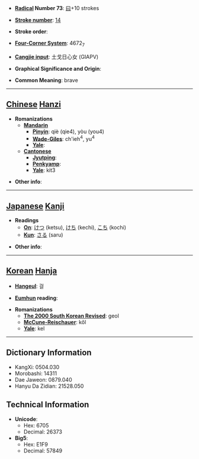 * '''[[Wiktionary:Chinese radical index| Radical]] Number 73''': [[Wiktionary:Chinese radical index 曰|曰]]+10 strokes

* '''[[Wiktionary:Chinese total strokes index|Stroke number]]''': [[Wiktionary:Chinese total strokes index 14|14]]

* '''Stroke order''': 

* '''[[Wiktionary:Chinese four corner index|Four-Corner System]]''': 4672<sub>7</sub>

* '''[[Wiktionary:Chinese Cangjie index|Cangjie input]]''': 土戈日心女 (GIAPV)

* '''Graphical Significance and Origin''': 

* '''Common Meaning''': brave

----

== [[Chinese]] [[Hanzi]] ==

* '''Romanizations'''
** '''[[Mandarin]]'''
*** '''[[Pinyin]]''': qiè (qie4), yòu (you4)
*** '''[[Wade-Giles]]''': ch'ieh<sup>4</sup>, yu<sup>4</sup>
*** '''[[Yale]]''': 
** '''[[Cantonese]]'''
*** '''[[Jyutping]]''':
*** '''[[Penkyamp]]''': 
*** '''[[Yale]]''': kit3

* '''Other info''': 

----

== [[Japanese]] [[Kanji]] ==

* '''Readings'''
** '''[[On]]''': [[けつ]] (ketsu), [[けち]] (kechi), [[こち]] (kochi)
** '''[[Kun]]''': [[さる]] (saru)

* '''Other info''':  

----

== [[Korean]] [[Hanja]] ==

* '''[[Hangeul]]''': 걸

* '''[[Eumhun]] reading''': 

* '''Romanizations'''
** '''[[The 2000 South Korean Revised Romanization|The 2000 South Korean Revised]]''': geol
** '''[[McCune-Reischauer]]''': kŏl
** '''[[Yale]]''': kel

----

== Dictionary Information ==

* KangXi: 0504.030
* Morobashi: 14311
* Dae Jaweon: 0879.040
* Hanyu Da Zidian: 21528.050

== Technical Information ==

* '''Unicode''':
** Hex: 6705
** Decimal: 26373
* '''Big5''':
** Hex: E1F9
** Decimal: 57849